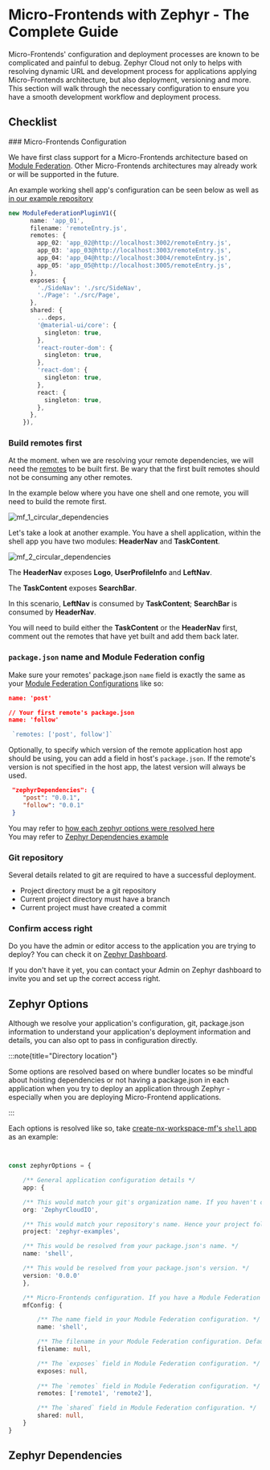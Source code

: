 
# Micro-Frontends with Zephyr - The Complete Guide

Micro-Frontends' configuration and deployment processes are known to be complicated and painful to debug. Zephyr Cloud not only to helps with resolving dynamic URL and development process for applications applying Micro-Frontends architecture, but also deployment, versioning and more. This section will walk through the necessary configuration to ensure you have a smooth development workflow and deployment process.

## Checklist


<Steps>
### Micro-Frontends Configuration 

We have first class support for a Micro-Frontends architecture based on [Module Federation](https://module-federation.io). Other Micro-Frontends architectures may already work or will be supported in the future. 

An example working shell app's configuration can be seen below as well as [in our example repository](https://github.com/ZephyrCloudIO/zephyr-examples/blob/comprehensive-react-18/examples/comprehensive-react-18/app-01/rspack.config.js)

```ts title="rspack.config.js"
new ModuleFederationPluginV1({
      name: 'app_01',
      filename: 'remoteEntry.js',
      remotes: {
        app_02: 'app_02@http://localhost:3002/remoteEntry.js',
        app_03: 'app_03@http://localhost:3003/remoteEntry.js',
        app_04: 'app_04@http://localhost:3004/remoteEntry.js',
        app_05: 'app_05@http://localhost:3005/remoteEntry.js',
      },
      exposes: {
        './SideNav': './src/SideNav',
        './Page': './src/Page',
      },
      shared: {
        ...deps,
        '@material-ui/core': {
          singleton: true,
        },
        'react-router-dom': {
          singleton: true,
        },
        'react-dom': {
          singleton: true,
        },
        react: {
          singleton: true,
        },
      },
    }),
```


### Build remotes first 

At the moment. when we are resolving your remote dependencies, we will need the [remotes](/learning/concepts/terminologies#remote-application) to be built first. Be wary that the first built remotes should not be consuming any other remotes. 

In the example below where you have one shell and one remote, you will need to build the remote first. 

![mf_1_circular_dependencies](/mf_guide_1_circular_dependency.png)

Let's take a look at another example. You have a shell application, within the shell app you have two modules: **HeaderNav** and **TaskContent**. 

![mf_2_circular_dependencies](/mf_guide_2_circular_dependency.png)

The **HeaderNav** exposes **Logo**, **UserProfileInfo** and **LeftNav**. 

The **TaskContent** exposes **SearchBar**. 

In this scenario, **LeftNav** is consumed by **TaskContent**; **SearchBar** is consumed by **HeaderNav**. 

You will need to build either the **TaskContent** or the **HeaderNav** first, comment out the remotes that have yet built and add them back later. 


### `package.json` name and Module Federation config 

Make sure your remotes' package.json `name` field is exactly the same as your [Module Federation Configurations](https://module-federation.io/configure/index.html) like so:


```json title="package.json from your first remote app"
name: 'post'
```

```json title="package.json from your second remote app"
// Your first remote's package.json 
name: 'follow'
```

```ts title="Module Federation config in your host"
 `remotes: ['post', follow']`
```

Optionally, to specify which version of the remote application host app should be using, you can add a field in host's `package.json`. If the remote's version is not specified in the host app, the latest version will always be used. 
```json title="host package.json"
 "zephyrDependencies": {
    "post": "0.0.1",
    "follow": "0.0.1"
 }
```

You may refer to [how each zephyr options were resolved here](#zephyr-options)
<br />You may refer to [Zephyr Dependencies example](/general/create-mf-app#zephyr-dependencies-in-packagejson-optional)

### Git repository 

Several details related to git are required to have a successful deployment. 

- Project directory must be a git repository 
- Current project directory must have a branch 
- Current project must have created a commit

### Confirm access right  

Do you have the admin or editor access to the application you are trying to deploy? You can check it on [Zephyr Dashboard](https://app.zephyr-cloud.io).

If you don't have it yet, you can contact your Admin on Zephyr dashboard to invite you and set up the correct access right. 



</Steps>

<Separator/>


## Zephyr Options 

Although we resolve your application's configuration, git, package.json information to understand your application's deployment information and details, you can also opt to pass in configuration directly. 

:::note{title="Directory location"}

Some options are resolved based on where bundler locates so be mindful about hoisting dependencies or not having a package.json in each application when you try to deploy an application through Zephyr - especially when you are deploying Micro-Frontend applications. 

:::

Each options is resolved like so, take [create-nx-workspace-mf's `shell` app](https://github.com/ZephyrCloudIO/zephyr-examples/tree/main/examples/create-nx-workspace-mf/apps/shell) as an example: 

```ts title="ZephyrOptions"


const zephyrOptions = {

    /** General application configuration details */
    app: {

    /** This would match your git's organization name. If you haven't create an organization on Zephyr dashboard yet, the organization would be auto-created based on your git repository's owner name - could be your organization's name or your personal git profile's name depending on the repository. */
    org: 'ZephyrCloudIO', 

    /** This would match your repository's name. Hence your project folder would need to be initialized as a git repository. */
    project: 'zephyr-examples', 

    /** This would be resolved from your package.json's name. */
    name: 'shell', 

    /** This would be resolved from your package.json's version. */
    version: '0.0.0'
    }, 

    /** Micro-Frontends configuration. If you have a Module Federation configuration in your bundler config - this is how we resolve each field. Otherwise this field would be empty. */
    mfConfig: {

        /** The name field in your Module Federation configuration. */
        name: 'shell', 

        /** The filename in your Module Federation configuration. Default to `remoteEntry.js`. */
        filename: null, 

        /** The `exposes` field in Module Federation configuration. */
        exposes: null, 
        
        /** The `remotes` field in Module Federation configuration. */
        remotes: ['remote1', 'remote2'], 

        /** The `shared` field in Module Federation configuration. */
        shared: null,
    }
}
```

## Zephyr Dependencies
